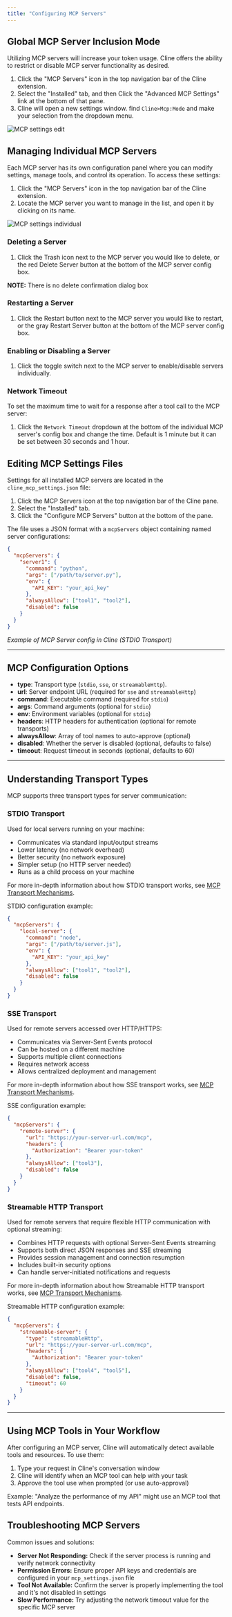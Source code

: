 ```yaml
---
title: "Configuring MCP Servers"
---
```


## Global MCP Server Inclusion Mode

Utilizing MCP servers will increase your token usage. Cline offers the ability to restrict or disable MCP server functionality as desired.

1. Click the "MCP Servers" icon in the top navigation bar of the Cline extension.
2. Select the "Installed" tab, and then Click the "Advanced MCP Settings" link at the bottom of that pane.
3. Cline will open a new settings window. find `Cline>Mcp:Mode` and make your selection from the dropdown menu.

<Frame>
  <img
    src="https://storage.googleapis.com/cline_public_images/docs/assets/MCP-settings-edit%20(1).png"
    alt="MCP settings edit"
  />
</Frame>

## Managing Individual MCP Servers

Each MCP server has its own configuration panel where you can modify settings, manage tools, and control its operation. To access these settings:

1. Click the "MCP Servers" icon in the top navigation bar of the Cline extension.
2. Locate the MCP server you want to manage in the list, and open it by clicking on its name.

<Frame>
  <img
    src="https://storage.googleapis.com/cline_public_images/docs/assets/MCP-settings-individual.png"
    alt="MCP settings individual"
  />
</Frame>

### Deleting a Server

1. Click the Trash icon next to the MCP server you would like to delete, or the red Delete Server button at the bottom of the MCP server config box.

**NOTE:** There is no delete confirmation dialog box

### Restarting a Server

1. Click the Restart button next to the MCP server you would like to restart, or the gray Restart Server button at the bottom of the MCP server config box.

### Enabling or Disabling a Server

1. Click the toggle switch next to the MCP server to enable/disable servers individually.

### Network Timeout

To set the maximum time to wait for a response after a tool call to the MCP server:

1. Click the `Network Timeout` dropdown at the bottom of the individual MCP server's config box and change the time. Default is 1 minute but it can be set between 30 seconds and 1 hour.

## Editing MCP Settings Files

Settings for all installed MCP servers are located in the `cline_mcp_settings.json` file:

1. Click the MCP Servers icon at the top navigation bar of the Cline pane.
2. Select the "Installed" tab.
3. Click the "Configure MCP Servers" button at the bottom of the pane.

The file uses a JSON format with a `mcpServers` object containing named server configurations:

```json
{
  "mcpServers": {
    "server1": {
      "command": "python",
      "args": ["/path/to/server.py"],
      "env": {
        "API_KEY": "your_api_key"
      },
      "alwaysAllow": ["tool1", "tool2"],
      "disabled": false
    }
  }
}
```

_Example of MCP Server config in Cline (STDIO Transport)_

---

## MCP Configuration Options

-   **type**: Transport type (`stdio`, `sse`, or `streamableHttp`).
-   **url**: Server endpoint URL (required for `sse` and `streamableHttp`)
-   **command**: Executable command (required for `stdio`)
-   **args**: Command arguments (optional for `stdio`)
-   **env**: Environment variables (optional for `stdio`)
-   **headers**: HTTP headers for authentication (optional for remote transports)
-   **alwaysAllow**: Array of tool names to auto-approve (optional)
-   **disabled**: Whether the server is disabled (optional, defaults to false)
-   **timeout**: Request timeout in seconds (optional, defaults to 60)

---

## Understanding Transport Types

MCP supports three transport types for server communication:

### STDIO Transport

Used for local servers running on your machine:

-   Communicates via standard input/output streams
-   Lower latency (no network overhead)
-   Better security (no network exposure)
-   Simpler setup (no HTTP server needed)
-   Runs as a child process on your machine

For more in-depth information about how STDIO transport works, see [MCP Transport Mechanisms](/mcp/mcp-transport-mechanisms).

STDIO configuration example:

```json
{
  "mcpServers": {
    "local-server": {
      "command": "node",
      "args": ["/path/to/server.js"],
      "env": {
        "API_KEY": "your_api_key"
      },
      "alwaysAllow": ["tool1", "tool2"],
      "disabled": false
    }
  }
}
```

### SSE Transport

Used for remote servers accessed over HTTP/HTTPS:

-   Communicates via Server-Sent Events protocol
-   Can be hosted on a different machine
-   Supports multiple client connections
-   Requires network access
-   Allows centralized deployment and management

For more in-depth information about how SSE transport works, see [MCP Transport Mechanisms](/mcp/mcp-transport-mechanisms).

SSE configuration example:

```json
{
  "mcpServers": {
    "remote-server": {
      "url": "https://your-server-url.com/mcp",
      "headers": {
        "Authorization": "Bearer your-token"
      },
      "alwaysAllow": ["tool3"],
      "disabled": false
    }
  }
}
```

### Streamable HTTP Transport

Used for remote servers that require flexible HTTP communication with optional streaming:

-   Combines HTTP requests with optional Server-Sent Events streaming
-   Supports both direct JSON responses and SSE streaming
-   Provides session management and connection resumption
-   Includes built-in security options
-   Can handle server-initiated notifications and requests

For more in-depth information about how Streamable HTTP transport works, see [MCP Transport Mechanisms](/mcp/mcp-transport-mechanisms).

Streamable HTTP configuration example:

```json
{
  "mcpServers": {
    "streamable-server": {
      "type": "streamableHttp",
      "url": "https://your-server-url.com/mcp",
      "headers": {
        "Authorization": "Bearer your-token"
      },
      "alwaysAllow": ["tool4", "tool5"],
      "disabled": false,
      "timeout": 60
    }
  }
}
```

---

## Using MCP Tools in Your Workflow

After configuring an MCP server, Cline will automatically detect available tools and resources. To use them:

1. Type your request in Cline's conversation window
2. Cline will identify when an MCP tool can help with your task
3. Approve the tool use when prompted (or use auto-approval)

Example: "Analyze the performance of my API" might use an MCP tool that tests API endpoints.

## Troubleshooting MCP Servers

Common issues and solutions:

-   **Server Not Responding:** Check if the server process is running and verify network connectivity
-   **Permission Errors:** Ensure proper API keys and credentials are configured in your `mcp_settings.json` file
-   **Tool Not Available:** Confirm the server is properly implementing the tool and it's not disabled in settings
-   **Slow Performance:** Try adjusting the network timeout value for the specific MCP server
